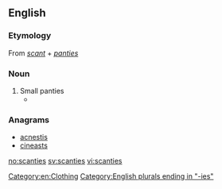 ==English==

===Etymology===
From ''[[scant]]'' + ''[[panties]]''

===Noun===
{{en-noun|-}}

# Small panties
#* {{quote-book|year=1955|author=[[w:Vladimir Nabokov|Vladimir Nabokov]]|title=[[w:Lolita|Lolita]]
|passage=...and what little girl would not like to whirl in a circular skirt and '''scanties'''?}}

===Anagrams===
* [[acnestis#English|acnestis]]
* [[cineasts#English|cineasts]]

[[Category:en:Clothing]]
[[Category:English plurals ending in "-ies"]]

[[no:scanties]]
[[sv:scanties]]
[[vi:scanties]]